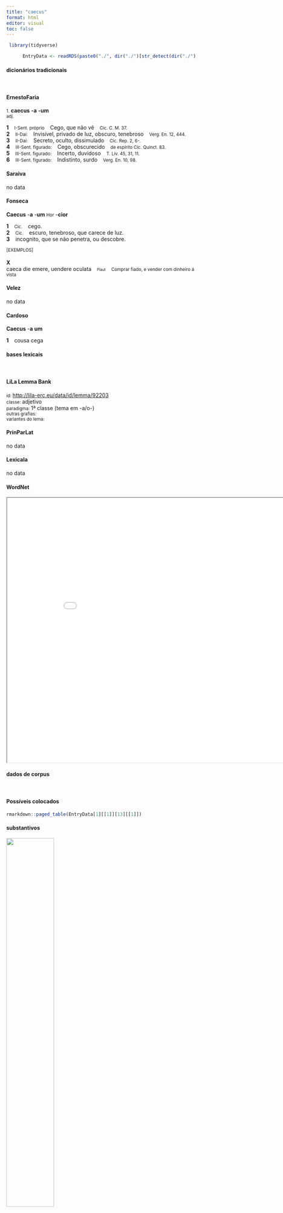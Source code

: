 ```yaml
---
title: "caecus"
format: html
editor: visual
toc: false
---
```



```r
 library(tidyverse) 

      EntryData <- readRDS(paste0("./", dir("./")[str_detect(dir("./"), "_xx99-97-101-99-117-115xx_.rds")]))

```


#### dicionários tradicionais

&emsp;




::: panel-tabset

#### ErnestoFaria

<small>1.</small> <b>caecus</b> <b>-a</b> <b>-um</b> <br> <small>adj.</small> <br> <small></small>   <p> <b>1</b> &ensp; <small>I-Sent. próprio</small> &ensp; Cego, que não vê &ensp; <small>Cíc. C. M. 37.</small> <br> <b>2</b> &ensp; <small>II-Daí:</small> &ensp; Invisível, privado de luz, obscuro, tenebroso &ensp; <small>Verg. En. 12, 444.</small> <br> <b>3</b> &ensp; <small>II-Daí:</small> &ensp; Secreto, oculto, dissimulado &ensp; <small>Cíc. Rep. 2, 6-.</small> <br> <b>4</b> &ensp; <small>III-Sent. figurado:</small> &ensp; Cego, obscurecido &ensp; <small>de espírito Cíc. Quinct. 83.</small> <br> <b>5</b> &ensp; <small>III-Sent. figurado:</small> &ensp; Incerto, duvidoso &ensp; <small>T. Lív. 45, 31, 11.</small> <br> <b>6</b> &ensp; <small>III-Sent. figurado:</small> &ensp; Indistinto, surdo &ensp; <small>Verg. En. 10, 98.</small> </p>




#### Saraiva

no data




#### Fonseca

<b>Caecus</b> -<b>a</b> -<b>um</b> <small>Hor</small> -<b>cior</b>   <p> <b>1</b> &ensp; <small>Cic.</small> &ensp; cego. <br> <b>2</b> &ensp; <small>Cic.</small> &ensp; escuro, tenebroso, que carece de luz. <br> <b>3</b> &ensp; incognito, que se não penetra, ou descobre. </p>   <p><small>[EXEMPLOS]</small><br> <br><b>X</b><br>caeca die emere, uendere oculata &ensp; <small><small>Plaut</small></small> &ensp; <small>Comprar fiado, e vender com dinheiro á vista</small> </p>




#### Velez

no data




#### Cardoso

<b>Caecus</b> -<b>a</b> <b>um</b>   <p> <b>1</b> &ensp; cousa cega </p>


:::



#### bases lexicais

&emsp;






::: panel-tabset

#### LiLa Lemma Bank

<small> id: </small> <a href=' http://lila-erc.eu/data/id/lemma/92203 ' target="_blank"> http://lila-erc.eu/data/id/lemma/92203 </a> <br>
<small> classe: </small> adjetivo    <br>
<small> paradigma: </small> 1ª classe (tema em -a/o-) <br>
<small> outras grafias: </small>  <br>
<small> variantes do lema: </small>  <br>





#### PrinParLat

no data




#### Lexicala

no data




#### WordNet

<iframe width='900' height='700' src='Media/Tree__xx99-97-101-99-117-115xx__sem_type_lexemes_pt.html'>

</iframe>


:::



#### dados de corpus

&emsp;




::: panel-tabset

#### Possíveis colocados

```r

rmarkdown::paged_table(EntryData[1][[1]][13][[1]])

```


#### substantivos

![](./Media/wordcloud__xx99-97-101-99-117-115xx__BY_collocate_scoreSUBST.webp){width=50% fig-alt='This chart plots collocate by scoreSUBST, for the headword caecus here are all the values plotted: collocate: amor; scoreSUBST: 2. collocate: et; scoreSUBST: 0'}




#### adjetivos

![](./Media/wordcloud__xx99-97-101-99-117-115xx__BY_collocate_scoreADJ.webp){width=50% fig-alt='This chart plots collocate by scoreADJ, for the headword caecus here are all the values plotted: collocate: amor; scoreADJ: 0. collocate: et; scoreADJ: 0'}




#### verbos

![](./Media/wordcloud__xx99-97-101-99-117-115xx__BY_collocate_scoreVERBO.webp){width=50% fig-alt='This chart plots collocate by scoreVERBO, for the headword caecus here are all the values plotted: collocate: amor; scoreVERBO: 0. collocate: et; scoreVERBO: 0'}




#### advérbios

![](./Media/wordcloud__xx99-97-101-99-117-115xx__BY_collocate_scoreADV.webp){width=50% fig-alt='This chart plots collocate by scoreADV, for the headword caecus here are all the values plotted: collocate: amor; scoreADV: 0. collocate: et; scoreADV: 0'}




#### preposições e conjunções

![](./Media/wordcloud__xx99-97-101-99-117-115xx__BY_collocate_scoreFUNC.webp){width=50% fig-alt='This chart plots collocate by scoreFUNC, for the headword caecus here are all the values plotted: collocate: amor; scoreFUNC: 0. collocate: et; scoreFUNC: 0'}


:::



::: panel-tabset

#### ExemplosTraduzidos

<p> abstrusa <b>caeco</b> carcere et saxo exigat aeuum et per omnes torta poenarum modos referre quem nunc occulit forsan uolet <br> <small> Sen.Ag.988 <br> Que ela passe o resto de sua vida encerrada num cárcere obscuro e na pedra e, torturada por todas as formas de suplícios, vai talvez querer nos trazer de volta aquele que ela agora oculta. <small> [JDD] </small> </small> </p>
; <p> ille Sychaeum impius ante aras atque auri <b>caecus</b> amore clam ferro incautum superat securus amorum germanae factumque diu celauit et aegram multa malus simulans uana spe lusit amantem <br> <small> Verg.A.1.348 <br> A Siqueu, desprevenido, aquele ímpio e cego de amor pelo ouro, o traspassa às ocultas, diante dos altares, com o ferro, despreocupado dos amores de sua irmã; por muito tempo ele escondeu o fato e, perverso, fingindo muitas coisas, iludiu a amante aflita com uma vã esperança. <small> [JDD] </small> </small> </p>





#### Frequência por autor

![](./Media/barchart__xx99-97-101-99-117-115xx__lemma_BY_author_Frequencies.webp){width=50% fig-alt='This charts plots the frequency of lemma by author_Frequencies. The Vergilius subcorpus registers the highest normalized frequency, with the value of 5.79 and an absolute frequency of 3. The Ovidius subcorpus follows, with a normalized frequency of 3.43 and an absolute frequency of 2. the subcorpus with the least normalized frequency is Caesar with the normalized value of 0 and an absolute freqeuncy of 0. here are all the values: subcorpus: Caesar ; normalized frequency: 0 ; absolute frequency: 0. subcorpus: Cicero ; normalized frequency: 10 ; absolute frequency: 0.622959806633276. subcorpus: Horatius ; normalized frequency: 3 ; absolute frequency: 2.6640618062339. subcorpus: Ovidius ; normalized frequency: 2 ; absolute frequency: 3.43170899107756. subcorpus: Phaedrus ; normalized frequency: 1 ; absolute frequency: 1.5181417944436. subcorpus: Sallustius ; normalized frequency: 0 ; absolute frequency: 0. subcorpus: Seneca ; normalized frequency: 15 ; absolute frequency: 2.79949982269834. subcorpus: Suetonius ; normalized frequency: 0 ; absolute frequency: 0. subcorpus: Tacitus ; normalized frequency: 0 ; absolute frequency: 0. subcorpus: Vergilius ; normalized frequency: 3 ; absolute frequency: 5.79150579150579. subcorpus: Hieronymus ; normalized frequency: 0 ; absolute frequency: 0'}




#### Frequência por gênero

![](./Media/barchart__xx99-97-101-99-117-115xx__lemma_BY_genre_Frequencies.webp){width=50% fig-alt='This charts plots the frequency of lemma by genre_Frequencies. The Poesia.trágica subcorpus registers the highest normalized frequency, with the value of 7.82 and an absolute frequency of 9. The Poesia.trágica subcorpus follows, with a normalized frequency of 7.82 and an absolute frequency of 9. the subcorpus with the least normalized frequency is Prosa.histórica with the normalized value of 0 and an absolute freqeuncy of 0. here are all the values: subcorpus: Prosa.histórica ; normalized frequency: 0 ; absolute frequency: 0. subcorpus: Prosa.filosófica ; normalized frequency: 10 ; absolute frequency: 1.64741931763892. subcorpus: Prosa.oratória ; normalized frequency: 4 ; absolute frequency: 0.384050387410828. subcorpus: Prosa.epistolográfica ; normalized frequency: 2 ; absolute frequency: 0.529955748694984. subcorpus: Poesia.lírica ; normalized frequency: 3 ; absolute frequency: 2.52376545806343. subcorpus: Poesia.didática ; normalized frequency: 3 ; absolute frequency: 2.54474510136568. subcorpus: Poesia.trágica ; normalized frequency: 9 ; absolute frequency: 7.81792911744267. subcorpus: Poesia.épica ; normalized frequency: 3 ; absolute frequency: 5.79150579150579. subcorpus: Prosa.ficcional ; normalized frequency: 0 ; absolute frequency: 0'}




#### Frequência por século

![](./Media/barchart__xx99-97-101-99-117-115xx__lemma_BY_period_Frequencies.webp){width=50% fig-alt='This charts plots the frequency of lemma by period_Frequencies. The I.d.C. subcorpus registers the highest normalized frequency, with the value of 2.75 and an absolute frequency of 18. The I.a.C. subcorpus follows, with a normalized frequency of 0.74 and an absolute frequency of 16. the subcorpus with the least normalized frequency is II.d.C. with the normalized value of 0 and an absolute freqeuncy of 0. here are all the values: subcorpus: I.a.C. ; normalized frequency: 16 ; absolute frequency: 0.744705608564114. subcorpus: I.d.C. ; normalized frequency: 18 ; absolute frequency: 2.75355667737494. subcorpus: II.d.C. ; normalized frequency: 0 ; absolute frequency: 0. subcorpus: IV.d.C. ; normalized frequency: 0 ; absolute frequency: 0'}


:::

